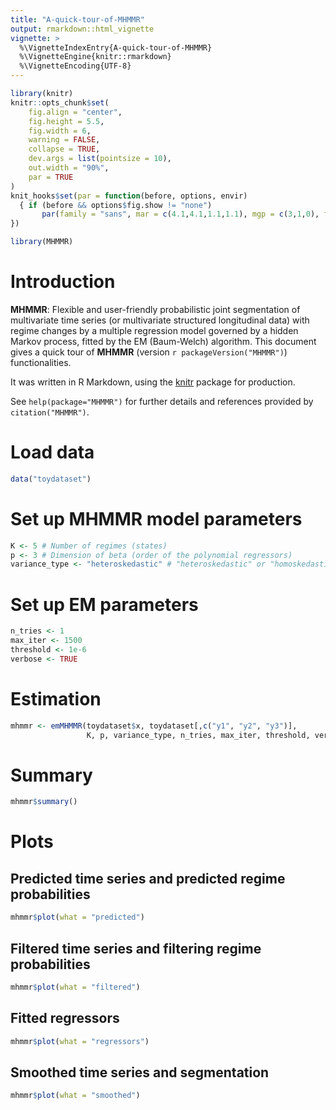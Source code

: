 ```yaml
---
title: "A-quick-tour-of-MHMMR"
output: rmarkdown::html_vignette
vignette: >
  %\VignetteIndexEntry{A-quick-tour-of-MHMMR}
  %\VignetteEngine{knitr::rmarkdown}
  %\VignetteEncoding{UTF-8}
---
```


```r
library(knitr)
knitr::opts_chunk$set(
	fig.align = "center",
	fig.height = 5.5,
	fig.width = 6,
	warning = FALSE,
	collapse = TRUE,
	dev.args = list(pointsize = 10),
	out.width = "90%",
	par = TRUE
)
knit_hooks$set(par = function(before, options, envir)
  { if (before && options$fig.show != "none") 
       par(family = "sans", mar = c(4.1,4.1,1.1,1.1), mgp = c(3,1,0), tcl = -0.5)
})
```

```r
library(MHMMR)
```

# Introduction

**MHMMR**: Flexible and user-friendly probabilistic joint segmentation of
multivariate time series (or multivariate structured longitudinal data) with 
regime changes by a multiple regression model governed by a hidden Markov 
process, fitted by the EM (Baum-Welch) algorithm. This document gives a quick 
tour of **MHMMR** (version `r packageVersion("MHMMR")`) functionalities.

It was written in R Markdown, using the [knitr](https://cran.r-project.org/package=knitr)
package for production. 

See `help(package="MHMMR")` for further details and references provided by
`citation("MHMMR")`.

# Load data

```r
data("toydataset")
```

# Set up MHMMR model parameters

```r
K <- 5 # Number of regimes (states)
p <- 3 # Dimension of beta (order of the polynomial regressors)
variance_type <- "heteroskedastic" # "heteroskedastic" or "homoskedastic" model
```

# Set up EM parameters

```r
n_tries <- 1
max_iter <- 1500
threshold <- 1e-6
verbose <- TRUE
```

# Estimation

```r
mhmmr <- emMHMMR(toydataset$x, toydataset[,c("y1", "y2", "y3")], 
                 K, p, variance_type, n_tries, max_iter, threshold, verbose)
```

# Summary

```r
mhmmr$summary()
```

# Plots

## Predicted time series and predicted regime probabilities

```r
mhmmr$plot(what = "predicted")
```

## Filtered time series and filtering regime probabilities

```r
mhmmr$plot(what = "filtered")
```

## Fitted regressors

```r
mhmmr$plot(what = "regressors")
```

## Smoothed time series and segmentation

```r
mhmmr$plot(what = "smoothed")
```
